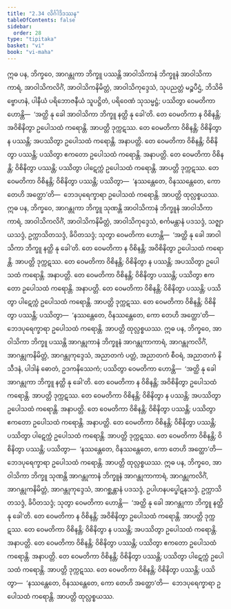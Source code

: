 ```yaml
---
title: "2.34 လိင်္ဂါဒိဒဿန"
tableOfContents: false
sidebar:
  order: 28
type: "tipitaka"
basket: "vi"
book: "vi-maha"
---
```



<DynamicBreadcrumb />

<Division number="179" book="vi-maha">

<Paragraph number="780" book="vi-maha">
ဣဓ ပန, ဘိက္ခဝေ, အာဂန္တုကာ ဘိက္ခူ ပဿန္တိ အာဝါသိကာနံ ဘိက္ခူနံ အာဝါသိကာကာရံ, အာဝါသိကလိင်္ဂံ, အာဝါသိကနိမိတ္တံ, အာဝါသိကုဒ္ဒေသံ, သုပညတ္တံ မဉ္စပီဌံ, ဘိသိဗိဗ္ဗောဟနံ, ပါနီယံ ပရိဘောဇနီယံ သူပဋ္ဌိတံ, ပရိဝေဏံ သုသမ္မဋ္ဌံ; ပဿိတွာ ဝေမတိကာ ဟောန္တိ—  ‘အတ္ထိ နု ခေါ အာဝါသိကာ ဘိက္ခူ နတ္ထိ နု ခေါ’တိ. တေ ဝေမတိကာ န ဝိစိနန္တိ; အဝိစိနိတွာ ဥပေါသထံ ကရောန္တိ. အာပတ္တိ ဒုက္ကဋဿ. တေ ဝေမတိကာ ဝိစိနန္တိ; ဝိစိနိတွာ န ပဿန္တိ; အပဿိတွာ ဥပေါသထံ ကရောန္တိ. အနာပတ္တိ. တေ ဝေမတိကာ ဝိစိနန္တိ; ဝိစိနိတွာ ပဿန္တိ; ပဿိတွာ ဧကတော ဥပေါသထံ ကရောန္တိ. အနာပတ္တိ. တေ ဝေမတိကာ ဝိစိနန္တိ; ဝိစိနိတွာ ပဿန္တိ; ပဿိတွာ ပါဋေက္ကံ ဥပေါသထံ ကရောန္တိ. အာပတ္တိ ဒုက္ကဋဿ. တေ ဝေမတိကာ ဝိစိနန္တိ; ဝိစိနိတွာ ပဿန္တိ; ပဿိတွာ—  ‘နဿန္တေတေ, ဝိနဿန္တေတေ, ကော တေဟိ အတ္ထော’တိ—  ဘေဒပုရေက္ခာရာ ဥပေါသထံ ကရောန္တိ. အာပတ္တိ ထုလ္လစ္စယဿ.
</Paragraph>

<Paragraph number="781" book="vi-maha">
ဣဓ ပန, ဘိက္ခဝေ, အာဂန္တုကာ ဘိက္ခူ သုဏန္တိ အာဝါသိကာနံ ဘိက္ခူနံ အာဝါသိကာကာရံ, အာဝါသိကလိင်္ဂံ, အာဝါသိကနိမိတ္တံ, အာဝါသိကုဒ္ဒေသံ, စင်္ကမန္တာနံ ပဒသဒ္ဒံ, သဇ္ဈာယသဒ္ဒံ, ဥက္ကာသိတသဒ္ဒံ, ခိပိတသဒ္ဒံ; သုတွာ ဝေမတိကာ ဟောန္တိ—  ‘အတ္ထိ နု ခေါ အာဝါသိကာ ဘိက္ခူ နတ္ထိ နု ခေါ’တိ. တေ ဝေမတိကာ န ဝိစိနန္တိ; အဝိစိနိတွာ ဥပေါသထံ ကရောန္တိ. အာပတ္တိ ဒုက္ကဋဿ. တေ ဝေမတိကာ ဝိစိနန္တိ; ဝိစိနိတွာ န ပဿန္တိ; အပဿိတွာ ဥပေါသထံ ကရောန္တိ. အနာပတ္တိ. တေ ဝေမတိကာ ဝိစိနန္တိ; ဝိစိနိတွာ ပဿန္တိ; ပဿိတွာ ဧကတော ဥပေါသထံ ကရောန္တိ. အနာပတ္တိ. တေ ဝေမတိကာ ဝိစိနန္တိ; ဝိစိနိတွာ ပဿန္တိ; ပဿိတွာ ပါဋေက္ကံ ဥပေါသထံ ကရောန္တိ. အာပတ္တိ ဒုက္ကဋဿ. တေ ဝေမတိကာ ဝိစိနန္တိ; ဝိစိနိတွာ ပဿန္တိ; ပဿိတွာ—  ‘နဿန္တေတေ, ဝိနဿန္တေတေ, ကော တေဟိ အတ္ထော’တိ—  ဘေဒပုရေက္ခာရာ ဥပေါသထံ ကရောန္တိ. အာပတ္တိ ထုလ္လစ္စယဿ.
</Paragraph>

<Paragraph number="782" book="vi-maha">
ဣဓ ပန, ဘိက္ခဝေ, အာဝါသိကာ ဘိက္ခူ ပဿန္တိ အာဂန္တုကာနံ ဘိက္ခူနံ အာဂန္တုကာကာရံ, အာဂန္တုကလိင်္ဂံ, အာဂန္တုကနိမိတ္တံ, အာဂန္တုကုဒ္ဒေသံ, အညာတကံ ပတ္တံ, အညာတကံ စီဝရံ, အညာတကံ နိသီဒနံ, ပါဒါနံ ဓောတံ, ဥဒကနိဿေကံ; ပဿိတွာ ဝေမတိကာ ဟောန္တိ—  ‘အတ္ထိ နု ခေါ အာဂန္တုကာ ဘိက္ခူ နတ္ထိ နု ခေါ’တိ. တေ ဝေမတိကာ န ဝိစိနန္တိ; အဝိစိနိတွာ ဥပေါသထံ ကရောန္တိ. အာပတ္တိ ဒုက္ကဋဿ. တေ ဝေမတိကာ ဝိစိနန္တိ; ဝိစိနိတွာ န ပဿန္တိ; အပဿိတွာ ဥပေါသထံ ကရောန္တိ. အနာပတ္တိ. တေ ဝေမတိကာ ဝိစိနန္တိ; ဝိစိနိတွာ ပဿန္တိ; ပဿိတွာ ဧကတော ဥပေါသထံ ကရောန္တိ. အနာပတ္တိ. တေ ဝေမတိကာ ဝိစိနန္တိ; ဝိစိနိတွာ ပဿန္တိ; ပဿိတွာ ပါဋေက္ကံ ဥပေါသထံ ကရောန္တိ. အာပတ္တိ ဒုက္ကဋဿ. တေ ဝေမတိကာ ဝိစိနန္တိ; ဝိစိနိတွာ ပဿန္တိ; ပဿိတွာ—  ‘နဿန္တေတေ, ဝိနဿန္တေတေ, ကော တေဟိ အတ္ထော’တိ—  ဘေဒပုရေက္ခာရာ ဥပေါသထံ ကရောန္တိ. အာပတ္တိ ထုလ္လစ္စယဿ.
</Paragraph>

<Paragraph number="783" book="vi-maha">
ဣဓ ပန, ဘိက္ခဝေ, အာဝါသိကာ ဘိက္ခူ သုဏန္တိ အာဂန္တုကာနံ ဘိက္ခူနံ အာဂန္တုကာကာရံ, အာဂန္တုကလိင်္ဂံ, အာဂန္တုကနိမိတ္တံ, အာဂန္တုကုဒ္ဒေသံ, အာဂစ္ဆန္တာနံ ပဒသဒ္ဒံ, ဥပါဟနပပ္ဖေါဋနသဒ္ဒံ, ဥက္ကာသိတသဒ္ဒံ, ခိပိတသဒ္ဒံ; သုတွာ ဝေမတိကာ ဟောန္တိ—  ‘အတ္ထိ နု ခေါ အာဂန္တုကာ ဘိက္ခူ နတ္ထိ နု ခေါ’တိ. တေ ဝေမတိကာ န ဝိစိနန္တိ; အဝိစိနိတွာ ဥပေါသထံ ကရောန္တိ. အာပတ္တိ ဒုက္ကဋဿ. တေ ဝေမတိကာ ဝိစိနန္တိ; ဝိစိနိတွာ န ပဿန္တိ; အပဿိတွာ ဥပေါသထံ ကရောန္တိ. အနာပတ္တိ. တေ ဝေမတိကာ ဝိစိနန္တိ; ဝိစိနိတွာ ပဿန္တိ; ပဿိတွာ ဧကတော ဥပေါသထံ ကရောန္တိ. အနာပတ္တိ. တေ ဝေမတိကာ ဝိစိနန္တိ; ဝိစိနိတွာ ပဿန္တိ; ပဿိတွာ ပါဋေက္ကံ ဥပေါသထံ ကရောန္တိ. အာပတ္တိ ဒုက္ကဋဿ. တေ ဝေမတိကာ ဝိစိနန္တိ; ဝိစိနိတွာ ပဿန္တိ; ပဿိတွာ—  ‘နဿန္တေတေ, ဝိနဿန္တေတေ, ကော တေဟိ အတ္ထော’တိ—  ဘေဒပုရေက္ခာရာ ဥပေါသထံ ကရောန္တိ. အာပတ္တိ ထုလ္လစ္စယဿ.
</Paragraph>
</Division>